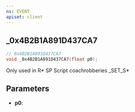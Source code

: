 ```yaml
---
ns: EVENT
apiset: client
---
```

## _0x4B2B1A891D437CA7

```c
// 0x4B2B1A891D437CA7
void _0x4B2B1A891D437CA7(float p0);
```

Only used in R* SP Script coachrobberies
_SET_S*

## Parameters
* **p0**: